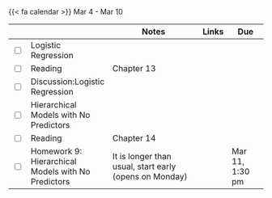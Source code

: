 {{< fa calendar >}} Mar 4 - Mar 10


<table class="table-striped text-left table-bordered" align = "center">

  <thead>
    <th style="width:  3%"></th>
    <th style="width:  30%"></th>
    <th style="width:  40%">Notes</th>
    <th style="width:  8%">Links</th>
    <th style="width:  15%">Due</th>
  </thead>
  
  <tr>
    <td><input type="checkbox" /></td>
    <td> Logistic Regression &nbsp; &nbsp; </td>
    <td> </td>
    <td><a href="https://mdogucu.github.io/stats115-wi24-slides/week09/9a-logistic-regression.html" target ="_blank"> <i class="fas fa-laptop" aria-hidden="true"
            title="External Link to Slides" target = "_blank"></i></a> </td>
    <td></td>
  </tr>
  
 <tr>
    <td><input type="checkbox" /></td>
    <td> Reading </td>
    <td>Chapter 13</td>
    <td><a href="https://www.bayesrulesbook.com" target ="_blank"> <i class="fas fa-book" aria-hidden="true"
            title="External Link to the Book" target = "_blank"></i></a></td>
    <td></td>
  </tr>
  
   <tr>
    <td><input type="checkbox" /></td>
    <td> Discussion:Logistic Regression &nbsp; &nbsp; </td>
    <td> </td>
    <td><a href="https://mdogucu.github.io/stats115-wi24-starter-codes/9d-logistic-regression.qmd" download> <i class="fa-brands fa-r-project" aria-hidden="true"
            title="External Link to Quarto File" target = "_blank"></i></a> </td>
    <td></td>
  </tr>
  

  <tr>
    <td><input type="checkbox" /></td>
    <td> Hierarchical Models with No Predictors	 &nbsp; &nbsp; </td>
    <td> </td>
    <td><a href="https://mdogucu.github.io/stats115-wi24-slides/week09/9b-hlm-nopred.html" target ="_blank"> <i class="fas fa-laptop" aria-hidden="true"
            title="External Link to Slides" target = "_blank"></i></a> </td>
    <td></td>
  </tr>
  
 <tr>
    <td><input type="checkbox" /></td>
    <td> Reading </td>
    <td>Chapter 14</td>
    <td><a href="https://www.bayesrulesbook.com" target ="_blank"> <i class="fas fa-book" aria-hidden="true"
            title="External Link to the Book" target = "_blank"></i></a></td>
    <td></td>
  </tr>

<tr>
    <td><input type="checkbox" /></td>
    <td> Homework 9: Hierarchical Models with No Predictors &nbsp; &nbsp; </td>
    <td>It is longer than usual, start early (opens on Monday)</td>
    <td><a href="https://www.gradescope.com/courses/690902/assignments/4120563" target ="_blank"> <i class="fas fa-edit" aria-hidden="true"
            title="External Link to Gradescope" target = "_blank"></i></a></td>
    <td>Mar 11, 1:30 pm</td>
  </tr>
        
</table>